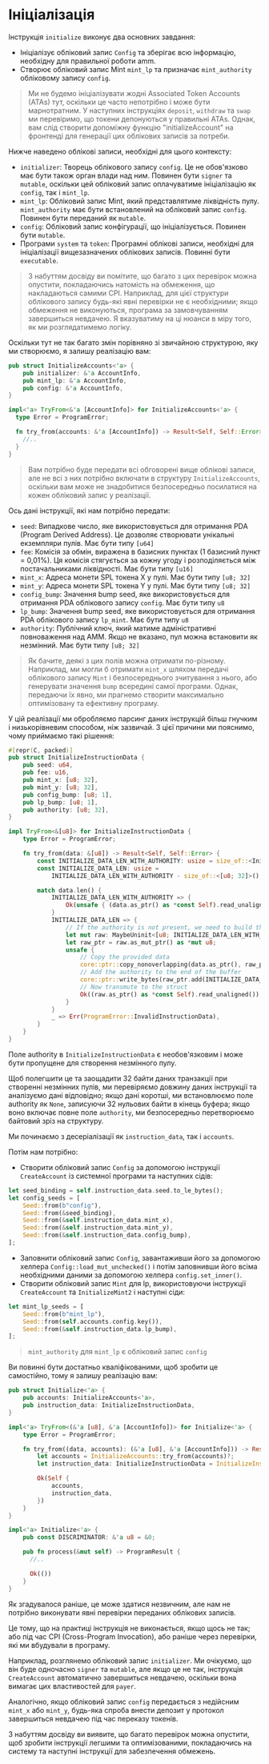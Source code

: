 # Ініціалізація

Інструкція `initialize` виконує два основних завдання:
- Ініціалізує обліковий запис `Config` та зберігає всю інформацію, необхідну для правильної роботи amm.
- Створює обліковий запис Mint `mint_lp` та призначає `mint_authority` обліковому запису `config`.

> Ми не будемо ініціалізувати жодні Associated Token Accounts (ATAs) тут, оскільки це часто непотрібно і може бути марнотратним. У наступних інструкціях `deposit`, `withdraw` та `swap` ми перевіримо, що токени депонуються у правильні ATAs. Однак, вам слід створити допоміжну функцію "initializeAccount" на фронтенді для генерації цих облікових записів за потреби.

<ArticleSection name="Required Accounts" id="required-accounts" level="h2" />

Нижче наведено облікові записи, необхідні для цього контексту:
- `initializer`: Творець облікового запису `config`. Це не обов'язково має бути також орган влади над ним. Повинен бути `signer` та `mutable`, оскільки цей обліковий запис оплачуватиме ініціалізацію як `config`, так і `mint_lp`.
- `mint_lp`: Обліковий запис Mint, який представлятиме ліквідність пулу. `mint_authority` має бути встановлений на обліковий запис `config`. Повинен бути переданий як `mutable`.
- `config`: Обліковий запис конфігурації, що ініціалізується. Повинен бути `mutable`.
- Програми `system` та `token`: Програмні облікові записи, необхідні для ініціалізації вищезазначених облікових записів. Повинні бути `executable`.

> З набуттям досвіду ви помітите, що багато з цих перевірок можна опустити, покладаючись натомість на обмеження, що накладаються самими CPI. Наприклад, для цієї структури облікового запису будь-які явні перевірки не є необхідними; якщо обмеження не виконуються, програма за замовчуванням завершиться невдачею. Я вказуватиму на ці нюанси в міру того, як ми розглядатимемо логіку.

Оскільки тут не так багато змін порівняно зі звичайною структурою, яку ми створюємо, я залишу реалізацію вам:

```rust
pub struct InitializeAccounts<'a> {
    pub initializer: &'a AccountInfo,
    pub mint_lp: &'a AccountInfo,
    pub config: &'a AccountInfo,
}

impl<'a> TryFrom<&'a [AccountInfo]> for InitializeAccounts<'a> {
  type Error = ProgramError;

  fn try_from(accounts: &'a [AccountInfo]) -> Result<Self, Self::Error> {
    //..
  }
}
```

> Вам потрібно буде передати всі обговорені вище облікові записи, але не всі з них потрібно включати в структуру `InitializeAccounts`, оскільки вам може не знадобитися безпосередньо посилатися на кожен обліковий запис у реалізації.

<ArticleSection name="Дані інструкції" id="instruction-data" level="h2" />

Ось дані інструкції, які нам потрібно передати:
- `seed`: Випадкове число, яке використовується для отримання PDA (Program Derived Address). Це дозволяє створювати унікальні екземпляри пулів. Має бути типу `[u64]`
- `fee`: Комісія за обмін, виражена в базисних пунктах (1 базисний пункт = 0,01%). Ця комісія стягується за кожну угоду і розподіляється між постачальниками ліквідності. Має бути типу `[u16]`
- `mint_x`: Адреса монети SPL токена X у пулі. Має бути типу `[u8; 32]`
- `mint_y`: Адреса монети SPL токена Y у пулі. Має бути типу `[u8; 32]`
- `config_bump`: Значення bump seed, яке використовується для отримання PDA облікового запису `config`. Має бути типу `u8`
- `lp_bump`: Значення bump seed, яке використовується для отримання PDA облікового запису `lp_mint`. Має бути типу `u8`
- `authority`: Публічний ключ, який матиме адміністративні повноваження над AMM. Якщо не вказано, пул можна встановити як незмінний. Має бути типу `[u8; 32]`

> Як бачите, деякі з цих полів можна отримати по-різному. Наприклад, ми могли б отримати `mint_x` шляхом передачі облікового запису `Mint` і безпосереднього зчитування з нього, або генерувати значення `bump` всередині самої програми. Однак, передаючи їх явно, ми прагнемо створити максимально оптимізовану та ефективну програму.

У цій реалізації ми обробляємо парсинг даних інструкцій більш гнучким і низькорівневим способом, ніж зазвичай. З цієї причини ми пояснимо, чому приймаємо такі рішення:

```rust
#[repr(C, packed)]
pub struct InitializeInstructionData {
    pub seed: u64,
    pub fee: u16,
    pub mint_x: [u8; 32],
    pub mint_y: [u8; 32],
    pub config_bump: [u8; 1],
    pub lp_bump: [u8; 1],
    pub authority: [u8; 32],
}

impl TryFrom<&[u8]> for InitializeInstructionData {
    type Error = ProgramError;

    fn try_from(data: &[u8]) -> Result<Self, Self::Error> {
        const INITIALIZE_DATA_LEN_WITH_AUTHORITY: usize = size_of::<InitializeInstructionData>();
        const INITIALIZE_DATA_LEN: usize =
            INITIALIZE_DATA_LEN_WITH_AUTHORITY - size_of::<[u8; 32]>();

        match data.len() {
            INITIALIZE_DATA_LEN_WITH_AUTHORITY => {
                Ok(unsafe { (data.as_ptr() as *const Self).read_unaligned() })
            }
            INITIALIZE_DATA_LEN => {
                // If the authority is not present, we need to build the buffer and add it at the end before transmuting to the struct
                let mut raw: MaybeUninit<[u8; INITIALIZE_DATA_LEN_WITH_AUTHORITY]> = MaybeUninit::uninit();
                let raw_ptr = raw.as_mut_ptr() as *mut u8;
                unsafe {
                    // Copy the provided data
                    core::ptr::copy_nonoverlapping(data.as_ptr(), raw_ptr, INITIALIZE_DATA_LEN);
                    // Add the authority to the end of the buffer
                    core::ptr::write_bytes(raw_ptr.add(INITIALIZE_DATA_LEN), 0, 32);
                    // Now transmute to the struct
                    Ok((raw.as_ptr() as *const Self).read_unaligned())
                }
            }
            _ => Err(ProgramError::InvalidInstructionData),
        }
    }
}
```

Поле authority в `InitializeInstructionData` є необов'язковим і може бути пропущене для створення незмінного пулу.

Щоб полегшити це та заощадити 32 байти даних транзакції при створенні незмінних пулів, ми перевіряємо довжину даних інструкції та аналізуємо дані відповідно; якщо дані коротші, ми встановлюємо поле authority як `None`, записуючи 32 нульових байти в кінець буфера; якщо воно включає повне поле `authority`, ми безпосередньо перетворюємо байтовий зріз на структуру.

<ArticleSection name="Instruction Logic" id="instruction-logic" level="h2" />

Ми починаємо з десеріалізації як `instruction_data`, так і `accounts`.

Потім нам потрібно:
- Створити обліковий запис `Config` за допомогою інструкції `CreateAccount` із системної програми та наступних сідів:

```rust
let seed_binding = self.instruction_data.seed.to_le_bytes();
let config_seeds = [
    Seed::from(b"config"),
    Seed::from(&seed_binding),
    Seed::from(&self.instruction_data.mint_x),
    Seed::from(&self.instruction_data.mint_y),
    Seed::from(&self.instruction_data.config_bump),
];
```

- Заповнити обліковий запис `Config`, завантаживши його за допомогою хелпера `Config::load_mut_unchecked()` і потім заповнивши його всіма необхідними даними за допомогою хелпера `config.set_inner()`.
- Створити обліковий запис `Mint` для lp, використовуючи інструкції `CreateAccount` та `InitializeMint2` і наступні сіди:

```rust
let mint_lp_seeds = [
    Seed::from(b"mint_lp"),
    Seed::from(self.accounts.config.key()),
    Seed::from(&self.instruction_data.lp_bump),
];
```

> `mint_authority` для `mint_lp` є обліковий запис `config`

Ви повинні бути достатньо кваліфікованими, щоб зробити це самостійно, тому я залишу реалізацію вам:

```rust
pub struct Initialize<'a> {
    pub accounts: InitializeAccounts<'a>,
    pub instruction_data: InitializeInstructionData,
}

impl<'a> TryFrom<(&'a [u8], &'a [AccountInfo])> for Initialize<'a> {
    type Error = ProgramError;

    fn try_from((data, accounts): (&'a [u8], &'a [AccountInfo])) -> Result<Self, Self::Error> {
        let accounts = InitializeAccounts::try_from(accounts)?;
        let instruction_data: InitializeInstructionData = InitializeInstructionData::try_from(data)?;

        Ok(Self {
            accounts,
            instruction_data,
        })
    }
}

impl<'a> Initialize<'a> {
    pub const DISCRIMINATOR: &'a u8 = &0;

    pub fn process(&mut self) -> ProgramResult {
      //..

      Ok(())
    }
}
```

<ArticleSection name="Security" id="security" level="h2" />

Як згадувалося раніше, це може здатися незвичним, але нам не потрібно виконувати явні перевірки переданих облікових записів.

Це тому, що на практиці інструкція не виконається, якщо щось не так; або під час CPI (Cross-Program Invocation), або раніше через перевірки, які ми вбудували в програму.

Наприклад, розглянемо обліковий запис `initializer`. Ми очікуємо, що він буде одночасно `signer` та `mutable`, але якщо це не так, інструкція `CreateAccount` автоматично завершиться невдачею, оскільки вона вимагає цих властивостей для `payer`.

Аналогічно, якщо обліковий запис `config` передається з недійсним `mint_x` або `mint_y`, будь-яка спроба внести депозит у протокол завершиться невдачею під час переказу токенів.

З набуттям досвіду ви виявите, що багато перевірок можна опустити, щоб зробити інструкції легшими та оптимізованими, покладаючись на систему та наступні інструкції для забезпечення обмежень.
